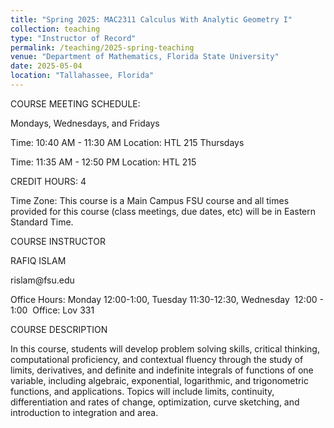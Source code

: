 ```yaml
---
title: "Spring 2025: MAC2311 Calculus With Analytic Geometry I"
collection: teaching
type: "Instructor of Record"
permalink: /teaching/2025-spring-teaching
venue: "Department of Mathematics, Florida State University"
date: 2025-05-04
location: "Tallahassee, Florida"
---  
```


<script async src="https://pagead2.googlesyndication.com/pagead/js/adsbygoogle.js?client=ca-pub-6878992848042528"
     crossorigin="anonymous"></script>  


COURSE MEETING SCHEDULE:  

Mondays, Wednesdays, and Fridays  

Time: 10:40 AM - 11:30 AM
Location: HTL 215
Thursdays

Time: 11:35 AM - 12:50 PM
Location: HTL 215


CREDIT HOURS: 4

Time Zone: This course is a Main Campus FSU course and all times provided for this course (class meetings, due dates, etc) will be in Eastern Standard Time.

COURSE INSTRUCTOR


RAFIQ ISLAM  

rislam@fsu.edu

Office Hours: Monday 12:00-1:00, Tuesday 11:30-12:30, Wednesday  12:00 - 1:00 
Office: Lov 331


COURSE DESCRIPTION  

In this course, students will develop problem solving skills, critical thinking, computational proficiency, and contextual fluency through the study of limits, derivatives, and definite and indefinite integrals of functions of one variable, including algebraic, exponential, logarithmic, and trigonometric functions, and applications. Topics will include limits, continuity, differentiation and rates of change, optimization, curve sketching, and introduction to integration and area.

